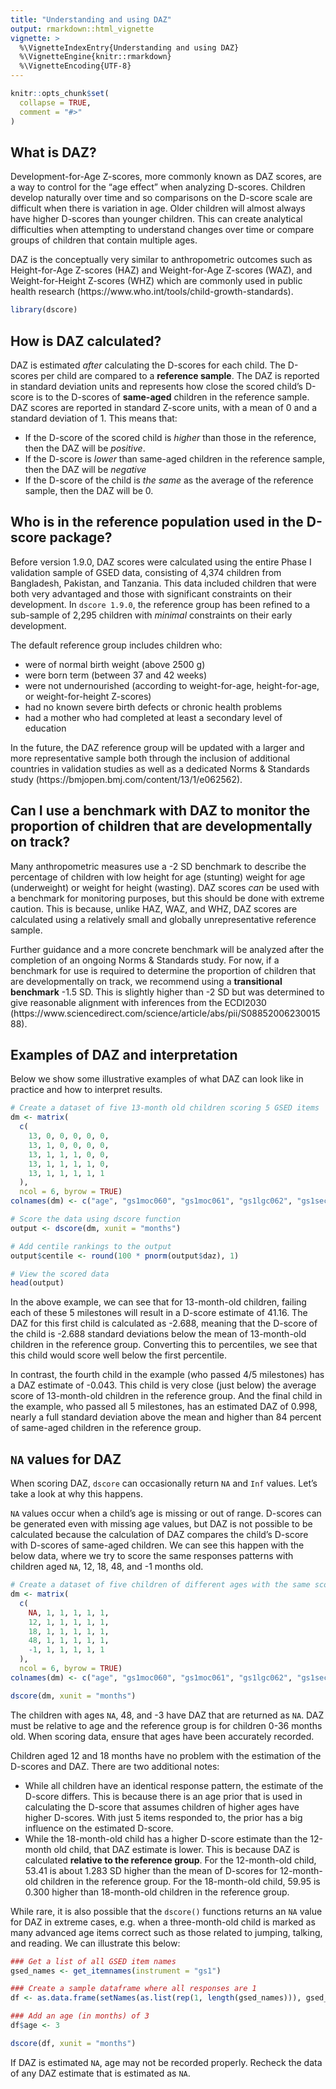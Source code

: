 ```yaml
---
title: "Understanding and using DAZ"
output: rmarkdown::html_vignette
vignette: >
  %\VignetteIndexEntry{Understanding and using DAZ}
  %\VignetteEngine{knitr::rmarkdown}
  %\VignetteEncoding{UTF-8}
---
```


```r
knitr::opts_chunk$set(
  collapse = TRUE,
  comment = "#>"
)
```

## What is DAZ?

Development-for-Age Z-scores, more commonly known as DAZ scores, are a way to control for the "age effect" when analyzing D-scores. Children develop naturally over time and so comparisons on the D-score scale are difficult when there is variation in age. Older children will almost always have higher D-scores than younger children. This can create analytical difficulties when attempting to understand changes over time or compare groups of children that contain multiple ages.

DAZ is the conceptually very similar to anthropometric outcomes such as Height-for-Age Z-scores (HAZ) and Weight-for-Age Z-scores (WAZ), and Weight-for-Height Z-scores (WHZ) which are commonly used in public health research (https://www.who.int/tools/child-growth-standards). 

```r
library(dscore)
```


## How is DAZ calculated?

DAZ is estimated *after* calculating the D-scores for each child. The D-scores per child are compared to a **reference sample**. The DAZ is reported in standard deviation units and represents how close the scored child's D-score is to the D-scores of **same-aged** children in the reference sample. DAZ scores are reported in standard Z-score units, with a mean of 0 and a standard deviation of 1. This means that:


* If the D-score of the scored child is *higher* than those in the reference, then the DAZ will be *positive*. 
* If the D-score is *lower* than same-aged children in the reference sample, then the DAZ will be *negative*
* If the D-score of the child is *the same* as the average of the reference sample, then the DAZ will be 0.

## Who is in the reference population used in the D-score package?

Before version 1.9.0, DAZ scores were calculated using the entire Phase I validation sample of GSED data, consisting of 4,374 children from Bangladesh, Pakistan, and Tanzania. This data included children that were both very advantaged and those with significant constraints on their development. In `dscore 1.9.0`, the reference group has been refined to a sub-sample of 2,295 children with *minimal* constraints on their early development.

The default reference group includes children who:

* were of normal birth weight (above 2500 g)
* were born term (between 37 and 42 weeks)
* were not undernourished (according to weight-for-age, height-for-age, or weight-for-height Z-scores)
* had no known severe birth defects or chronic health problems
* had a mother who had completed at least a secondary level of education

In the future, the DAZ reference group will be updated with a larger and more representative sample both through the inclusion of additional countries in validation studies as well as a dedicated Norms & Standards study (https://bmjopen.bmj.com/content/13/1/e062562).

## Can I use a benchmark with DAZ to monitor the proportion of children that are developmentally on track?

Many anthropometric measures use a -2 SD benchmark to describe the percentage of children with low height for age (stunting) weight for age (underweight) or weight for height (wasting). DAZ scores *can* be used with a benchmark for monitoring purposes, but this should be done with extreme caution. This is because, unlike HAZ, WAZ, and WHZ, DAZ scores are calculated using a relatively small and globally unrepresentative reference sample. 

Further guidance and a more concrete benchmark will be analyzed after the completion of an ongoing Norms & Standards study. For now, if a benchmark for use is required to determine the proportion of children that are developmentally on track, we recommend using a **transitional benchmark** -1.5 SD. This is slightly higher than -2 SD but was determined to give reasonable alignment with inferences from the ECDI2030 (https://www.sciencedirect.com/science/article/abs/pii/S0885200623001588). 

## Examples of DAZ and interpretation

Below we show some illustrative examples of what DAZ can look like in practice and how to interpret results. 

```r
# Create a dataset of five 13-month old children scoring 5 GSED items 
dm <- matrix(
  c(
    13, 0, 0, 0, 0, 0,
    13, 1, 0, 0, 0, 0,
    13, 1, 1, 1, 0, 0,
    13, 1, 1, 1, 1, 0,
    13, 1, 1, 1, 1, 1
  ), 
  ncol = 6, byrow = TRUE)
colnames(dm) <- c("age", "gs1moc060", "gs1moc061", "gs1lgc062", "gs1sec063", "gs1moc064")

# Score the data using dscore function
output <- dscore(dm, xunit = "months")

# Add centile rankings to the output
output$centile <- round(100 * pnorm(output$daz), 1)

# View the scored data
head(output)

```

In the above example, we can see that for 13-month-old children, failing each of these 5 milestones will result in a D-score estimate of 41.16. The DAZ for this first child is calculated as -2.688, meaning that the D-score of the child is -2.688 standard deviations below the mean of 13-month-old children in the reference group. Converting this to percentiles, we see that this child would score well below the first percentile. 

In contrast, the fourth child in the example (who passed 4/5 milestones) has a DAZ estimate of -0.043. This child is very close (just below) the average score of 13-month-old children in the reference group. And the final child in the example, who passed all 5 milestones, has an estimated DAZ of 0.998, nearly a full standard deviation above the mean and higher than 84 percent of same-aged children in the reference group. 

## `NA` values for DAZ

When scoring DAZ, `dscore` can occasionally return `NA` and `Inf` values. Let's take a look at why this happens.

`NA` values occur when a child's age is missing or out of range. D-scores can be generated even with missing age values, but DAZ is not possible to be calculated because the calculation of DAZ compares the child's D-score with D-scores of same-aged children. We can see this happen with the below data, where we try to score the same responses patterns with children aged `NA`, 12, 18, 48, and -1 months old. 

```r
# Create a dataset of five children of different ages with the same scores
dm <- matrix(
  c(
    NA, 1, 1, 1, 1, 1,
    12, 1, 1, 1, 1, 1,
    18, 1, 1, 1, 1, 1,
    48, 1, 1, 1, 1, 1,
    -1, 1, 1, 1, 1, 1
  ), 
  ncol = 6, byrow = TRUE)
colnames(dm) <- c("age", "gs1moc060", "gs1moc061", "gs1lgc062", "gs1sec063", "gs1moc064")

dscore(dm, xunit = "months")

```

The children with ages `NA`, 48, and -3 have DAZ that are returned as `NA`. DAZ must be relative to age and the reference group is for children 0-36 months old. When scoring data, ensure that ages have been accurately recorded. 

Children aged 12 and 18 months have no problem with the estimation of the D-scores and DAZ. There are two additional notes:

* While all children have an identical response pattern, the estimate of the D-score differs. This is because there is an age prior that is used in calculating the D-score that assumes children of higher ages have higher D-scores. With just 5 items responded to, the prior has a big influence on the estimated D-score. 
* While the 18-month-old child has a higher D-score estimate than the 12-month old child, that DAZ estimate is lower. This is because DAZ is calculated **relative to the reference group**. For the 12-month-old child, 53.41 is about 1.283 SD higher than the mean of D-scores for 12-month-old children in the reference group. For the 18-month-old child, 59.95 is 0.300 higher than 18-month-old children in the reference group.

While rare, it is also possible that the `dscore()` functions returns an `NA` value for DAZ in extreme cases, e.g. when a three-month-old child is marked as many advanced age items correct such as those related to jumping, talking, and reading. We can illustrate this below:

```r
### Get a list of all GSED item names 
gsed_names <- get_itemnames(instrument = "gs1")

### Create a sample dataframe where all responses are 1
df <- as.data.frame(setNames(as.list(rep(1, length(gsed_names))), gsed_names)) 

### Add an age (in months) of 3
df$age <- 3

dscore(df, xunit = "months")
```

If DAZ is estimated `NA`, age may not be recorded properly. Recheck the data of any DAZ estimate that is estimated as `NA`. 
